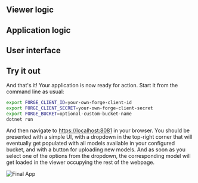 
## Viewer logic

<ViewerLogic />

## Application logic

<AppLogic />

## User interface

<UiSetup />

## Try it out

And that's it! Your application is now ready for action. Start it from the command line as usual:

```bash
export FORGE_CLIENT_ID=your-own-forge-client-id
export FORGE_CLIENT_SECRET=your-own-forge-client-secret
export FORGE_BUCKET=optional-custom-bucket-name
dotnet run
```

And then navigate to [https://localhost:8081](https://localhost:8081) in your browser. You should be
presented with a simple UI, with a dropdown in the top-right corner that will eventually get populated
with all models available in your configured bucket, and with a button for uploading new models.
And as soon as you select one of the options from the dropdown, the corresponding model will get loaded
in the viewer occupying the rest of the webpage.

![Final App](./final-app.png)
